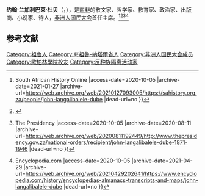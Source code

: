 '''约翰·兰加利巴莱·杜贝'''（{{lang-en|John Langalibalele Dube}}，{{bd|1871年|2月11日|1946年|2月11日|catIdx=V}}），是[[南非|南非]]的散文家、哲学家、教育家、政治家、出版商、小说家、诗人，[[非洲人国民大会|非洲人国民大会]]首任主席。<ref>{{Cite web |url=https://www.sahistory.org.za/people/john-langalibalele-dube |title=John Langalibalele Dube {{!}} South African History Online |access-date=2020-10-05 |archive-date=2021-01-27 |archive-url=https://web.archive.org/web/20210127093005/https://sahistory.org.za/people/john-langalibalele-dube |dead-url=no }}</ref><ref>{{Cite web |url=https://www.britannica.com/biography/John-Langalibalele-Dube |title=John Langalibalele Dube South African author and educator |access-date=2020-10-05 |archive-date=2015-09-06 |archive-url=https://web.archive.org/web/20150906045312/http://www.britannica.com/biography/John-Langalibalele-Dube |dead-url=no }}</ref><ref>{{Cite web |url=http://www.thepresidency.gov.za/national-orders/recipient/john-langalibalele-dube-1871-1946 |title=John Langalibalele Dube (1871 - 1946) {{!}} The Presidency |access-date=2020-10-05 |archive-date=2020-08-11 |archive-url=https://web.archive.org/web/20200811192449/http://www.thepresidency.gov.za/national-orders/recipient/john-langalibalele-dube-1871-1946 |dead-url=no }}</ref><ref>{{Cite web |url=https://www.encyclopedia.com/history/encyclopedias-almanacs-transcripts-and-maps/john-langalibalele-dube |title=John Langalibalele Dube {{!}} Encyclopedia.com |access-date=2020-10-05 |archive-date=2021-04-29 |archive-url=https://web.archive.org/web/20210429202641/https://www.encyclopedia.com/history/encyclopedias-almanacs-transcripts-and-maps/john-langalibalele-dube |dead-url=no }}</ref>

== 参考文献 ==
{{Reflist}}

{{DEFAULTSORT: Dube, John}}
[[Category:祖鲁人|Category:祖鲁人]]
[[Category:夸祖魯-納塔爾省人|Category:夸祖魯-納塔爾省人]]
[[Category:非洲人国民大会成员|Category:非洲人国民大会成员]]
[[Category:歐柏林學院校友|Category:歐柏林學院校友]]
[[Category:反种族隔离活动家|Category:反种族隔离活动家]]